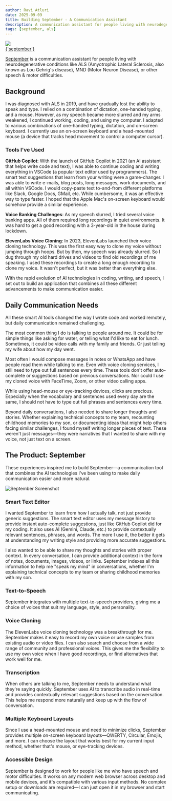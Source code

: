 ```yaml
---
author: Ravi Atluri
date: 2025-09-09
title: Building September - A Communication Assistant
description: A communication assistant for people living with neurodegenerative conditions like ALS, MND, or other speech & motor difficulties.
tags: [september, als]
---
```


<a href="https://september.to" className="my-6 flex items-center justify-center gap-4">
  <img src="/images/building-september/logo.png" width={64} height={64} />
  <div className="bg-gradient-to-r from-amber-500 to-amber-600 bg-clip-text text-5xl font-bold text-transparent">
    {'september'}
  </div>
</a>

[September](https://september.to) is a communication assistant for people living with neurodegenerative conditions like ALS
(Amyotrophic Lateral Sclerosis, also known as Lou Gehrig's disease), MND (Motor Neuron Disease), or
other speech & motor difficulties.

## Background

I was diagnosed with ALS in 2019, and have gradually lost the ability to speak and type. I relied on a combination of dictation, one-handed typing, and a mouse. However, as my speech became more slurred and my arms weakened, I continued working, coding, and using my computer. I adapted to various combinations of one-handed typing, dictation, and on-screen keyboard. I currently use an on-screen keyboard and a head-mounted mouse (a device that tracks head movement to control a computer cursor).

### Tools I've Used

**GitHub Copilot**: With the launch of GitHub Copilot in 2021 (an AI assistant that helps write code and text), I was able to continue coding and writing everything in VSCode (a popular text editor used by programmers). The smart text suggestions that learn from your writing were a game-changer. I was able to write e-mails, blog posts, long messages, work documents, and all within VSCode. I would copy-paste text to-and-from different platforms like Slack, Google Docs, GMail, etc. While cumbersome, it was an effective way to type faster. I hoped that the Apple Mac's on-screen keyboard would somehow provide a similar experience.

**Voice Banking Challenges**: As my speech slurred, I tried several voice banking apps. All of them required long recordings in quiet environments. It was hard to get a good recording with a 3-year-old in the house during lockdown.

**ElevenLabs Voice Cloning**: In 2023, ElevenLabs launched their voice cloning technology. This was the first easy way to clone my voice without jumping through hoops. But by then, my speech was already slurred. So I dug through my old hard drives and videos to find old recordings of me speaking. I used these recordings to create a long enough recording to clone my voice. It wasn't perfect, but it was better than everything else.

With the rapid evolution of AI technologies in coding, writing, and speech, I set out to build an application that combines all these different advancements to make communication easier.

## Daily Communication Needs

All these smart AI tools changed the way I wrote code and worked remotely, but daily communication remained challenging.

The most common thing I do is talking to people around me. It could be for simple things like asking for water, or telling what I'd like to eat for lunch. Sometimes, it could be video calls with my family and friends. Or just telling my wife about how my day went.

Most often I would compose messages in notes or WhatsApp and have people read them while talking to me. Even with voice cloning services, I still need to type out full sentences every time. These tools don't offer auto-complete or suggestions based on previous conversations. Nor could I use my cloned voice with FaceTime, Zoom, or other video calling apps.

While using head-mouse or eye-tracking devices, clicks are precious. Especially when the vocabulary and sentences used every day are the same, I should not have to type out full phrases and sentences every time.

Beyond daily conversations, I also needed to share longer thoughts and stories. Whether explaining technical concepts to my team, recounting childhood memories to my son, or documenting ideas that might help others facing similar challenges, I found myself writing longer pieces of text. These weren't just messages—they were narratives that I wanted to share with my voice, not just text on a screen.

## The Product: September

These experiences inspired me to build September—a communication tool that combines the AI technologies I've been using to make daily communication easier and more natural.

<Image src="/images/building-september/talk-demo.png" alt="September Screenshot" />

### Smart Text Editor

I wanted September to learn from how I actually talk, not just provide generic suggestions. The smart text editor uses my message history to provide instant auto-complete suggestions, just like GitHub Copilot did for my coding. It also uses AI (Gemini, Claude, etc.) to provide contextually relevant sentences, phrases, and words. The more I use it, the better it gets at understanding my writing style and providing more accurate suggestions.

I also wanted to be able to share my thoughts and stories with proper context. In every conversation, I can provide additional context in the form of notes, documents, images, videos, or links. September indexes all this information to help me "speak my mind" in conversations, whether I'm explaining technical concepts to my team or sharing childhood memories with my son.

### Text-to-Speech

September integrates with multiple text-to-speech providers, giving me a choice of voices that suit my language, style, and personality.

### Voice Cloning

The ElevenLabs voice cloning technology was a breakthrough for me. September makes it easy to record my own voice or use samples from existing audio or video files. I can also search and choose from a wide range of community and professional voices. This gives me the flexibility to use my own voice when I have good recordings, or find alternatives that work well for me.

### Transcription

When others are talking to me, September needs to understand what they're saying quickly. September uses AI to transcribe audio in real-time and provides contextually relevant suggestions based on the conversation. This helps me respond more naturally and keep up with the flow of conversation.

### Multiple Keyboard Layouts

Since I use a head-mounted mouse and need to minimize clicks, September provides multiple on-screen keyboard layouts—QWERTY, Circular, Emojis, and more. I can choose the layout that works best for my current input method, whether that's mouse, or eye-tracking devices.

### Accessible Design

September is designed to work for people like me who have speech and motor difficulties. It works on any modern web browser across desktop and mobile devices, and it's compatible with various input methods. No complex setup or downloads are required—I can just open it in my browser and start communicating.
